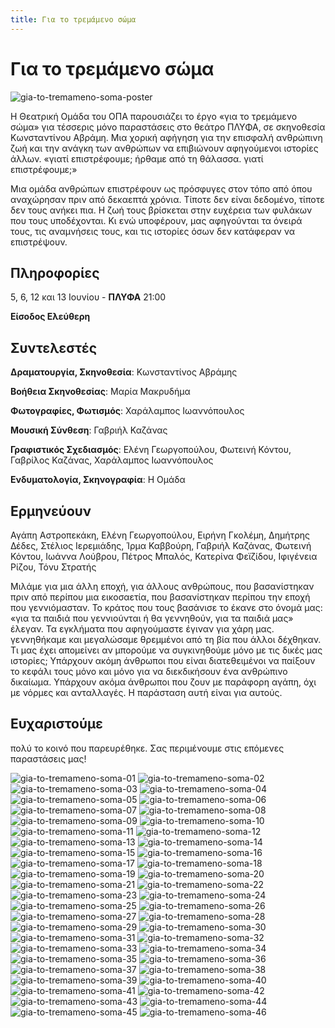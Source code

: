 ```yaml
---
title: Για το τρεμάμενο σώμα
---
```


# Για το τρεμάμενο σώμα

![gia-to-tremameno-soma-poster](/img/gia-to-tremameno-soma/poster.jpg)

Η Θεατρική Ομάδα του ΟΠΑ παρουσιάζει το έργο «για το τρεμάμενο σώμα» για τέσσερις μόνο παραστάσεις στο θεάτρο ΠΛΥΦΑ, σε σκηνοθεσία Κωνσταντίνου Αβράμη. Μια χορική αφήγηση για την επισφαλή ανθρώπινη ζωή και την ανάγκη των ανθρώπων να επιβιώνουν αφηγούμενοι ιστορίες άλλων.
«γιατί επιστρέφουμε; ήρθαμε από τη θάλασσα. γιατί επιστρέφουμε;»

Μια ομάδα ανθρώπων επιστρέφουν ως πρόσφυγες στον τόπο από όπου αναχώρησαν πριν από δεκαεπτά χρόνια. Τίποτε δεν είναι δεδομένο, τίποτε δεν τους ανήκει πια. Η ζωή τους βρίσκεται στην ευχέρεια των φυλάκων που τους υποδέχονται. Κι ενώ υποφέρουν, μας αφηγούνται τα όνειρά τους, τις αναμνήσεις τους, και τις ιστορίες όσων δεν κατάφεραν να επιστρέψουν.

## Πληροφορίες
5, 6, 12 και 13 Ιουνίου - **ΠΛΥΦΑ** 21:00

**Είσοδος Ελεύθερη**

## Συντελεστές
**Δραματουργία, Σκηνοθεσία**: Κωνσταντίνος Αβράμης

**Βοήθεια Σκηνοθεσίας**: Μαρία Μακρυδήμα

**Φωτογραφίες, Φωτισμός**: Χαράλαμπος Ιωαννόπουλος

**Μουσική Σύνθεση**: Γαβριήλ Καζάνας

**Γραφιστικός Σχεδιασμός**: Ελένη Γεωργοπούλου, Φωτεινή Κόντου, Γαβρίλος Καζάνας, Χαράλαμπος Ιωαννόπουλος

**Ενδυματολογία, Σκηνογραφία**: Η Ομάδα

## Ερμηνεύουν
Αγάπη Αστροπεκάκη, Ελένη Γεωργοπούλου, Ειρήνη Γκολέμη, Δημήτρης Δέδες, Στέλιος Ιερεμιάδης, Ίρμα Καββούρη, Γαβριήλ Καζάνας, Φωτεινή Κόντου, Ιωάννα Λούβρου, Πέτρος Μπαλός, Κατερίνα Φεϊζίδου, Ιφιγένεια Ρίζου, Τόνυ Στρατής

Μιλάμε για μια άλλη εποχή, για άλλους ανθρώπους, που βασανίστηκαν πριν από περίπου μια εικοσαετία, που βασανίστηκαν περίπου την εποχή που γεννιόμασταν. Το κράτος που τους βασάνισε το έκανε στο όνομά μας: «για τα παιδιά που γεννιούνται ή θα γεννηθούν, για τα παιδιά μας» έλεγαν. Τα εγκλήματα που αφηγούμαστε έγιναν για χάρη μας. γεννηθήκαμε και μεγαλώσαμε θρεμμένοι από τη βία που άλλοι δέχθηκαν. Τι μας έχει απομείνει αν μπορούμε να συγκινηθούμε μόνο με τις δικές μας ιστορίες; Υπάρχουν ακόμη άνθρωποι που είναι διατεθειμένοι να παίξουν το κεφάλι τους μόνο και μόνο για να διεκδικήσουν ένα ανθρώπινο δικαίωμα. Υπάρχουν ακόμα άνθρωποι που ζουν με παράφορη αγάπη, όχι με νόρμες και ανταλλαγές. Η παράσταση αυτή είναι για αυτούς.

## Ευχαριστούμε
πολύ το κοινό που παρευρέθηκε. Σας περιμένουμε στις επόμενες παραστάσεις μας!

<ResponsiveYouTube videoId="3VsKBBPUzgA"/>

![gia-to-tremameno-soma-01](/img/gia-to-tremameno-soma/01.jpg)
![gia-to-tremameno-soma-02](/img/gia-to-tremameno-soma/02.jpg)
![gia-to-tremameno-soma-03](/img/gia-to-tremameno-soma/03.jpg)
![gia-to-tremameno-soma-04](/img/gia-to-tremameno-soma/04.jpg)
![gia-to-tremameno-soma-05](/img/gia-to-tremameno-soma/05.jpg)
![gia-to-tremameno-soma-06](/img/gia-to-tremameno-soma/06.jpg)
![gia-to-tremameno-soma-07](/img/gia-to-tremameno-soma/07.jpg)
![gia-to-tremameno-soma-08](/img/gia-to-tremameno-soma/08.jpg)
![gia-to-tremameno-soma-09](/img/gia-to-tremameno-soma/09.jpg)
![gia-to-tremameno-soma-10](/img/gia-to-tremameno-soma/10.jpg)
![gia-to-tremameno-soma-11](/img/gia-to-tremameno-soma/11.jpg)
![gia-to-tremameno-soma-12](/img/gia-to-tremameno-soma/12.jpg)
![gia-to-tremameno-soma-13](/img/gia-to-tremameno-soma/13.jpg)
![gia-to-tremameno-soma-14](/img/gia-to-tremameno-soma/14.jpg)
![gia-to-tremameno-soma-15](/img/gia-to-tremameno-soma/15.jpg)
![gia-to-tremameno-soma-16](/img/gia-to-tremameno-soma/16.jpg)
![gia-to-tremameno-soma-17](/img/gia-to-tremameno-soma/17.jpg)
![gia-to-tremameno-soma-18](/img/gia-to-tremameno-soma/18.jpg)
![gia-to-tremameno-soma-19](/img/gia-to-tremameno-soma/19.jpg)
![gia-to-tremameno-soma-20](/img/gia-to-tremameno-soma/20.jpg)
![gia-to-tremameno-soma-21](/img/gia-to-tremameno-soma/21.jpg)
![gia-to-tremameno-soma-22](/img/gia-to-tremameno-soma/22.jpg)
![gia-to-tremameno-soma-23](/img/gia-to-tremameno-soma/23.jpg)
![gia-to-tremameno-soma-24](/img/gia-to-tremameno-soma/24.jpg)
![gia-to-tremameno-soma-25](/img/gia-to-tremameno-soma/25.jpg)
![gia-to-tremameno-soma-26](/img/gia-to-tremameno-soma/26.jpg)
![gia-to-tremameno-soma-27](/img/gia-to-tremameno-soma/27.jpg)
![gia-to-tremameno-soma-28](/img/gia-to-tremameno-soma/28.jpg)
![gia-to-tremameno-soma-29](/img/gia-to-tremameno-soma/29.jpg)
![gia-to-tremameno-soma-30](/img/gia-to-tremameno-soma/30.jpg)
![gia-to-tremameno-soma-31](/img/gia-to-tremameno-soma/31.jpg)
![gia-to-tremameno-soma-32](/img/gia-to-tremameno-soma/32.jpg)
![gia-to-tremameno-soma-33](/img/gia-to-tremameno-soma/33.jpg)
![gia-to-tremameno-soma-34](/img/gia-to-tremameno-soma/34.jpg)
![gia-to-tremameno-soma-35](/img/gia-to-tremameno-soma/35.jpg)
![gia-to-tremameno-soma-36](/img/gia-to-tremameno-soma/36.jpg)
![gia-to-tremameno-soma-37](/img/gia-to-tremameno-soma/37.jpg)
![gia-to-tremameno-soma-38](/img/gia-to-tremameno-soma/38.jpg)
![gia-to-tremameno-soma-39](/img/gia-to-tremameno-soma/39.jpg)
![gia-to-tremameno-soma-40](/img/gia-to-tremameno-soma/40.jpg)
![gia-to-tremameno-soma-41](/img/gia-to-tremameno-soma/41.jpg)
![gia-to-tremameno-soma-42](/img/gia-to-tremameno-soma/42.jpg)
![gia-to-tremameno-soma-43](/img/gia-to-tremameno-soma/43.jpg)
![gia-to-tremameno-soma-44](/img/gia-to-tremameno-soma/44.jpg)
![gia-to-tremameno-soma-45](/img/gia-to-tremameno-soma/45.jpg)
![gia-to-tremameno-soma-46](/img/gia-to-tremameno-soma/46.jpg)
